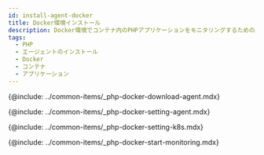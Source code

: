 ```yaml
---
id: install-agent-docker
title: Docker環境インストール
description: Docker環境でコンテナ内のPHPアプリケーションをモニタリングするためのエージェントのインストールを案内します。
tags:
  - PHP
  - エージェントのインストール
  - Docker
  - コンテナ
  - アプリケーション
---
```


<!--에이전트 다운로드-->

{@include: ../common-items/_php-docker-download-agent.mdx}

<!--에이전트 설정-->

{@include: ../common-items/_php-docker-setting-agent.mdx}

<!--K8s 환경 변수 및 볼률 설정-->

{@include: ../common-items/_php-docker-setting-k8s.mdx}

<!--모니터링 시작하기-->

{@include: ../common-items/_php-docker-start-monitoring.mdx}
